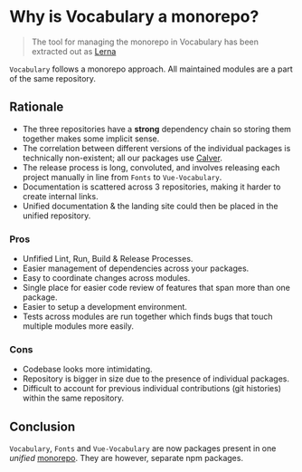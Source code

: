 
<Meta title="Hello/Structure" />

# Why is Vocabulary a monorepo?

> The tool for managing the monorepo in Vocabulary has been extracted out as [Lerna](https://github.com/lerna/lerna)

`Vocabulary` follows a monorepo approach. All maintained modules are a part of the same repository.

## Rationale

- The three repositories have a **strong** dependency chain so storing them together makes some implicit sense.
- The correlation between different versions of the individual packages is technically non-existent; all our packages use [Calver](https://calver.org/).
- The release process is long, convoluted, and involves releasing each project manually in line from `Fonts` to `Vue-Vocabulary`.
- Documentation is scattered across 3 repositories, making it harder to create internal links.
- Unified documentation & the landing site could then be placed in the unified repository.

### Pros

- Unfified Lint, Run, Build & Release Processes.
- Easier management of dependencies across your packages.
- Easy to coordinate changes across modules.
- Single place for easier code review of features that span more than one package.
- Easier to setup a development environment.
- Tests across modules are run together which finds bugs that touch multiple modules more easily.

### Cons

- Codebase looks more intimidating.
- Repository is bigger in size due to the presence of individual packages.
- Difficult to account for previous individual contributions (git histories) within the same repository.

## Conclusion

`Vocabulary`, `Fonts` and `Vue-Vocabulary` are now packages present in one _unified_ [monorepo](https://github.com/creativecommons/vocabulary). They are however, separate npm packages.
